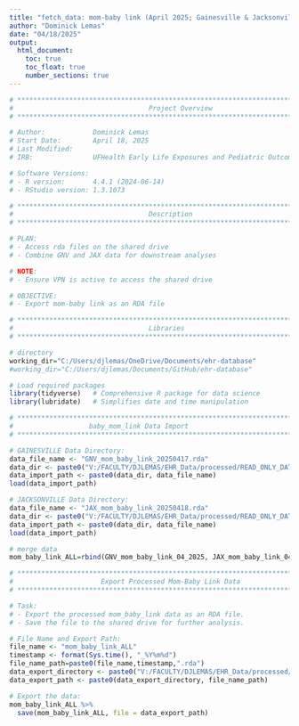 ```yaml
---
title: "fetch_data: mom-baby link (April 2025; Gainesville & Jacksonville)"
author: "Dominick Lemas"
date: "04/18/2025"
output:
  html_document:
    toc: true
    toc_float: true
    number_sections: true
---
```


```r
# ****************************************************************************** #
#                                  Project Overview                               
# ****************************************************************************** #

# Author:            Dominick Lemas
# Start Date:        April 18, 2025
# Last Modified:     
# IRB:               UFHealth Early Life Exposures and Pediatric Outcomes (IRB201601899)

# Software Versions:
# - R version:       4.4.1 (2024-06-14)
# - RStudio version: 1.3.1073

# ****************************************************************************** #
#                                  Description                                    
# ****************************************************************************** #

# PLAN:
# - Access rda files on the shared drive
# - Combine GNV and JAX data for downstream analyses

# NOTE:
# - Ensure VPN is active to access the shared drive

# OBJECTIVE:
# - Export mom-baby link as an RDA file

# ****************************************************************************** #
#                                  Libraries                                      
# ****************************************************************************** #

# directory
working_dir="C:/Users/djlemas/OneDrive/Documents/ehr-database"
#working_dir="C:/Users/djlemas/Documents/GitHub/ehr-database"

# Load required packages
library(tidyverse)   # Comprehensive R package for data science
library(lubridate)   # Simplifies date and time manipulation

```


```r

# **************************************************************************** #
#                   baby_mom_link Data Import                           
# **************************************************************************** #

# GAINESVILLE Data Directory:
data_file_name <- "GNV_mom_baby_link_20250417.rda"
data_dir <- paste0("V:/FACULTY/DJLEMAS/EHR_Data/processed/READ_ONLY_DATASETS/10year_data/GNV/")
data_import_path <- paste0(data_dir, data_file_name)
load(data_import_path)

# JACKSONVILLE Data Directory:
data_file_name <- "JAX_mom_baby_link_20250418.rda"
data_dir <- paste0("V:/FACULTY/DJLEMAS/EHR_Data/processed/READ_ONLY_DATASETS/10year_data/JAX/")
data_import_path <- paste0(data_dir, data_file_name)
load(data_import_path)

# merge data
mom_baby_link_ALL=rbind(GNV_mom_baby_link_04_2025, JAX_mom_baby_link_04_2025)

```

```r
# **************************************************************************** #
#                      Export Processed Mom-Baby Link Data                     
# **************************************************************************** #

# Task:
# - Export the processed mom_baby_link data as an RDA file.
# - Save the file to the shared drive for further analysis.

# File Name and Export Path:
file_name <- "mom_baby_link_ALL"
timestamp <- format(Sys.time(), "_%Y%m%d")
file_name_path=paste0(file_name,timestamp,".rda")
data_export_directory <- paste0("V:/FACULTY/DJLEMAS/EHR_Data/processed/READ_ONLY_DATASETS/10year_data/")
data_export_path <- paste0(data_export_directory, file_name_path)

# Export the data:
mom_baby_link_ALL %>%
  save(mom_baby_link_ALL, file = data_export_path)

```
